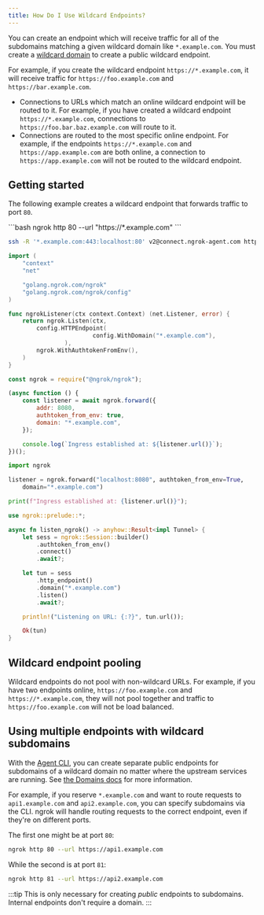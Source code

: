 ```yaml
---
title: How Do I Use Wildcard Endpoints?
---
```



You can create an endpoint which will receive traffic for all of the subdomains matching a given wildcard domain like `*.example.com`. You must create a [wildcard domain](/universal-gateway/domains/what-are-domains/#wildcard-domains) to create a public wildcard endpoint.

For example, if you create the wildcard endpoint `https://*.example.com`, it
will receive traffic for `https://foo.example.com` and
`https://bar.example.com`.

- Connections to URLs which match an online wildcard endpoint will be routed to
  it. For example, if you have created a wildcard endpoint
  `https://*.example.com`, connections to `https://foo.bar.baz.example.com` will
  route to it.
- Connections are routed to the most specific online endpoint. For example, if
  the endpoints `https://*.example.com` and `https://app.example.com` are both
  online, a connection to `https://app.example.com` will not be routed to the
  wildcard endpoint.

## Getting started

The following example creates a wildcard endpoint that forwards traffic to port `80`.

<Tabs groupId="endpoint-type" queryString="ept">
	<TabItem value="agent-endpoint" label="Agent Endpoint">
<LangSwitcher>
```bash
ngrok http 80 --url "https://*.example.com"
```

```sh tabName="SSH"
ssh -R '*.example.com:443:localhost:80' v2@connect.ngrok-agent.com http
```

```go
import (
	"context"
	"net"

	"golang.ngrok.com/ngrok"
	"golang.ngrok.com/ngrok/config"
)

func ngrokListener(ctx context.Context) (net.Listener, error) {
	return ngrok.Listen(ctx,
		config.HTTPEndpoint(
                        config.WithDomain("*.example.com"),
                ),
		ngrok.WithAuthtokenFromEnv(),
	)
}
```

```jsx
const ngrok = require("@ngrok/ngrok");

(async function () {
	const listener = await ngrok.forward({
		addr: 8080,
		authtoken_from_env: true,
		domain: "*.example.com",
	});

	console.log(`Ingress established at: ${listener.url()}`);
})();
```

```python
import ngrok

listener = ngrok.forward("localhost:8080", authtoken_from_env=True,
    domain="*.example.com")

print(f"Ingress established at: {listener.url()}");
```

```rust
use ngrok::prelude::*;

async fn listen_ngrok() -> anyhow::Result<impl Tunnel> {
    let sess = ngrok::Session::builder()
        .authtoken_from_env()
        .connect()
        .await?;

    let tun = sess
        .http_endpoint()
        .domain("*.example.com")
        .listen()
        .await?;

    println!("Listening on URL: {:?}", tun.url());

    Ok(tun)
}
```

</LangSwitcher>
</TabItem>
<TabItem value="agent-config" label="Agent Config" default>
	<WildcardAgentConfigExample />
</TabItem>
<TabItem value="k8s" label="Kubernetes Controller">
	<WildcardKubernetesExample />
</TabItem>
</Tabs>

## Wildcard endpoint pooling

Wildcard endpoints do not pool with non-wildcard URLs. For example, if you have two endpoints online, `https://foo.example.com` and `https://*.example.com`, they will not pool together and traffic to `https://foo.example.com` will not be load balanced.

## Using multiple endpoints with wildcard subdomains

With the [Agent CLI](/agent/cli), you can create separate public endpoints for subdomains of a wildcard domain no matter where the upstream services are running. See [the Domains docs](/docs/universal-gateway/domains/#wildcard-domains) for more information.

For example, if you reserve `*.example.com` and want to route requests to `api1.example.com` and `api2.example.com`, you can specify subdomains via the CLI. ngrok will handle routing requests to the correct endpoint, even if they're on different ports.

The first one might be at port `80`:

```bash
ngrok http 80 --url https://api1.example.com
```

While the second is at port `81`:

```bash
ngrok http 81 --url https://api2.example.com
```

:::tip
This is only necessary for creating _public_ endpoints to subdomains. Internal endpoints don't require a domain.
:::
